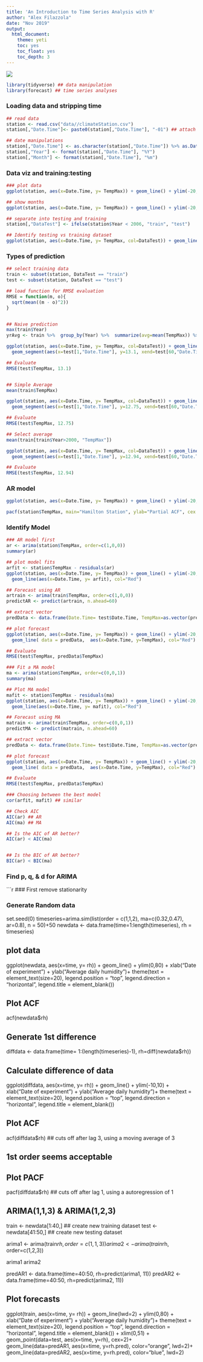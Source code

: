```yaml
---
title: 'An Introduction to Time Series Analysis with R'
author: "Alex Filazzola"
date: "Nov 2019"
output:
  html_document:
    theme: yeti
    toc: yes
    toc_float: yes
    toc_depth: 3
---
```


![](time.jpg)

```r
library(tidyverse) ## data manipulation
library(forecast) ## time series analyses
```


### Loading data and stripping time
```r
## read data
station <- read.csv("data//climateStation.csv")
station[,"Date.Time"]<- paste0(station[,"Date.Time"], "-01") ## attach first day of the month 

## date manipulations
station[,"Date.Time"] <- as.character(station[,"Date.Time"]) %>% as.Date(., "%Y-%m-%d")
station[,"Year"] <- format(station[,"Date.Time"], "%Y")
station[,"Month"] <- format(station[,"Date.Time"], "%m")


```


### Data viz and training:testing
```r

### plot data
ggplot(station, aes(x=Date.Time, y= TempMax)) + geom_line() + ylim(-20,40) + xlab("Date for Hamilton Station") + ylab("Average Maximum Temperature (C°)") + theme(text = element_text(size=20))

## show months
ggplot(station, aes(x=Date.Time, y= TempMax)) + geom_line() + ylim(-20,40) + xlab("Date for Hamilton Station") + ylab("Average Maximum Temperature (C°)") + geom_point(col="blue") + theme(text = element_text(size=20))

## separate into testing and training
station[,"DataTest"] <- ifelse(station$Year < 2006, "train", "test")

## Identify testing vs training dataset
ggplot(station, aes(x=Date.Time, y= TempMax, col=DataTest)) + geom_line() + ylim(-20,40) + xlab("Date for Hamilton Station") + ylab("Average Maximum Temperature (C°)") +  scale_colour_manual(values=c("#56B4E9","black")) + theme(text = element_text(size=20),  legend.position = "top", legend.direction = "horizontal", legend.title = element_blank())
```


### Types of prediction
```r
## select training data
train <- subset(station, DataTest == "train")
test <- subset(station, DataTest == "test")

## load function for RMSE evaluation
RMSE = function(m, o){
  sqrt(mean((m - o)^2))
}


## Naive prediction
max(train$Year)
yrAvg <- train %>%  group_by(Year) %>%  summarize(avg=mean(TempMax)) %>%  filter(Year==2005)

ggplot(station, aes(x=Date.Time, y= TempMax, col=DataTest)) + geom_line() + ylim(-20,40) + xlab("Date for Hamilton Station") + ylab("Average Maximum Temperature (C°)") +  scale_colour_manual(values=c("#56B4E9","black")) + theme(text = element_text(size=20),  legend.position = "top", legend.direction = "horizontal", legend.title = element_blank()) +
  geom_segment(aes(x=test[1,"Date.Time"], y=13.1, xend=test[60,"Date.Time"], yend=13.1), color="red", lwd=2)

## Evaluate
RMSE(test$TempMax, 13.1)


## Simple Average
mean(train$TempMax)

ggplot(station, aes(x=Date.Time, y= TempMax, col=DataTest)) + geom_line() + ylim(-20,40) + xlab("Date for Hamilton Station") + ylab("Average Maximum Temperature (C°)") +  scale_colour_manual(values=c("#56B4E9","black")) + theme(text = element_text(size=20),  legend.position = "top", legend.direction = "horizontal", legend.title = element_blank()) +
  geom_segment(aes(x=test[1,"Date.Time"], y=12.75, xend=test[60,"Date.Time"], yend=12.75), color="red", lwd=2)

## Evaluate
RMSE(test$TempMax, 12.75)

## Select average
mean(train[train$Year>2000, "TempMax"])

ggplot(station, aes(x=Date.Time, y= TempMax, col=DataTest)) + geom_line() + ylim(-20,40) + xlab("Date for Hamilton Station") + ylab("Average Maximum Temperature (C°)") +  scale_colour_manual(values=c("#56B4E9","black")) + theme(text = element_text(size=20),  legend.position = "top", legend.direction = "horizontal", legend.title = element_blank()) +
  geom_segment(aes(x=test[1,"Date.Time"], y=12.94, xend=test[60,"Date.Time"], yend=12.94), color="red", lwd=2)

## Evaluate
RMSE(test$TempMax, 12.94)
```


### AR model
```r

ggplot(station, aes(x=Date.Time, y= TempMax)) + geom_line() + ylim(-20,40) + xlab("Date for Hamilton Station") + ylab("Average Maximum Temperature (C°)") +  scale_colour_manual(values=c("#56B4E9","black")) + theme(text = element_text(size=20),  legend.position = "top", legend.direction = "horizontal", legend.title = element_blank()) 

pacf(station$TempMax, main="Hamilton Station", ylab="Partial ACF", cex.lab=1.5, cex.axis=1.3)

```

### Identify Model
```r

### AR model first
ar <- arima(station$TempMax, order=c(1,0,0))
summary(ar)

## plot model fits
arfit <- station$TempMax - residuals(ar)
ggplot(station, aes(x=Date.Time, y= TempMax)) + geom_line() + ylim(-20,40) + xlab("Date for Hamilton Station") + ylab("Average Maximum Temperature (C°)") +  scale_colour_manual(values=c("#56B4E9","black")) + theme(text = element_text(size=20),  legend.position = "top", legend.direction = "horizontal", legend.title = element_blank()) +
  geom_line(aes(x=Date.Time, y= arfit), col="Red")

## Forecast using AR
artrain <- arima(train$TempMax, order=c(1,0,0))
predictAR <- predict(artrain, n.ahead=60)

## extract vector
predData <- data.frame(Date.Time= test$Date.Time, TempMax=as.vector(predictAR$pred), error = as.vector(predictAR$se))

## plot forecast
ggplot(station, aes(x=Date.Time, y= TempMax)) + geom_line() + ylim(-20,40) + xlab("Date for Hamilton Station") + ylab("Average Maximum Temperature (C°)") +  scale_colour_manual(values=c("#56B4E9","black")) + theme(text = element_text(size=20),  legend.position = "top", legend.direction = "horizontal", legend.title = element_blank()) +
  geom_line( data = predData,  aes(x=Date.Time, y=TempMax), col="Red") + geom_ribbon(data = predData,  aes(x=Date.Time, ymin=TempMax-error, ymax=TempMax+error), alpha=0.2)

## Evaluate
RMSE(test$TempMax, predData$TempMax)

### Fit a MA model
ma <- arima(station$TempMax, order=c(0,0,1))
summary(ma)

## Plot MA model
mafit <- station$TempMax - residuals(ma)
ggplot(station, aes(x=Date.Time, y= TempMax)) + geom_line() + ylim(-20,40) + xlab("Date for Hamilton Station") + ylab("Average Maximum Temperature (C°)") +  scale_colour_manual(values=c("#56B4E9","black")) + theme(text = element_text(size=20),  legend.position = "top", legend.direction = "horizontal", legend.title = element_blank()) +
  geom_line(aes(x=Date.Time, y= mafit), col="Red")

## Forecast using MA
matrain <- arima(train$TempMax, order=c(0,0,1))
predictMA <- predict(matrain, n.ahead=60)

## extract vector
predData <- data.frame(Date.Time= test$Date.Time, TempMax=as.vector(predictMA$pred), error = as.vector(predictMA$se))

## plot forecast
ggplot(station, aes(x=Date.Time, y= TempMax)) + geom_line() + ylim(-20,40) + xlab("Date for Hamilton Station") + ylab("Average Maximum Temperature (C°)") +  scale_colour_manual(values=c("#56B4E9","black")) + theme(text = element_text(size=20),  legend.position = "top", legend.direction = "horizontal", legend.title = element_blank()) +
  geom_line( data = predData,  aes(x=Date.Time, y=TempMax), col="Red") + geom_ribbon(data = predData,  aes(x=Date.Time, ymin=TempMax-error, ymax=TempMax+error), alpha=0.2)

## Evaluate
RMSE(test$TempMax, predData$TempMax)

### Choosing between the best model
cor(arfit, mafit) ## similar

## Check AIC
AIC(ar) ## AR
AIC(ma) ## MA

## Is the AIC of AR better?
AIC(ar) < AIC(ma) 


## Is the BIC of AR better?
BIC(ar) < BIC(ma) 
```

### Find p, q, & d for ARIMA
```r
### First remove stationarity

### Generate Random data
set.seed(0)
timeseries=arima.sim(list(order = c(1,1,2), ma=c(0.32,0.47), ar=0.8), n = 50)+50
newdata <- data.frame(time=1:length(timeseries), rh = timeseries)

## plot data
ggplot(newdata, aes(x=time, y= rh)) + geom_line() + ylim(0,80) + xlab("Date of experiment") + ylab("Average daily humidity")+ theme(text = element_text(size=20),  legend.position = "top", legend.direction = "horizontal", legend.title = element_blank())

## Plot ACF
acf(newdata$rh)

## Generate 1st difference
diffdata <- data.frame(time= 1:(length(timeseries)-1), rh=diff(newdata$rh))

## Calculate difference of data
ggplot(diffdata, aes(x=time, y= rh)) + geom_line() + ylim(-10,10) + xlab("Date of experiment") + ylab("Average daily humidity")+ theme(text = element_text(size=20),  legend.position = "top", legend.direction = "horizontal", legend.title = element_blank())

## Plot ACF
acf(diffdata$rh) ## cuts off after lag 3, using a moving average of 3

## 1st order seems acceptable

## Plot PACF
pacf(diffdata$rh) ## cuts off after lag 1, using a autoregression of 1

## ARIMA(1,1,3) & ARIMA(1,2,3)
train <- newdata[1:40,] ## create new training dataset
test <- newdata[41:50,] ## create new testing dataset


arima1 <- arima(train$rh, order=c(1,1,3))
arima2 <- arima(train$rh, order=c(1,2,3))

arima1
arima2

predAR1 <- data.frame(time=40:50, rh=predict(arima1, 11))
predAR2 <- data.frame(time=40:50, rh=predict(arima2, 11))

## Plot forecasts

ggplot(train, aes(x=time, y= rh)) + geom_line(lwd=2) + ylim(0,80) + xlab("Date of experiment") + ylab("Average daily humidity")+ theme(text = element_text(size=20),  legend.position = "top", legend.direction = "horizontal", legend.title = element_blank()) + xlim(0,51) + geom_point(data=test, aes(x=time, y=rh), cex=2)+
  geom_line(data=predAR1, aes(x=time, y=rh.pred), color="orange", lwd=2)+
  geom_line(data=predAR2, aes(x=time, y=rh.pred), color="blue", lwd=2)
  


